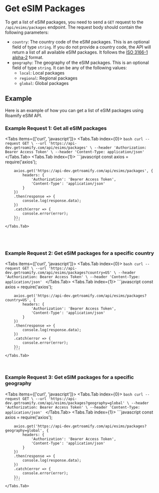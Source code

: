 
<NextSeo description="How to get a list of eSIM packages with Roamify API?" title="Get eSIM Packages"/>

# Get eSIM Packages
To get a list of eSIM packages, you need to send a `GET` request to the `/api/esims/packages` endpoint. The request body should contain the following parameters:

- `country`: The country code of the eSIM packages. This is an optional field of type `string`. If you do not provide a country code, the API will return a list of all available eSIM packages. It follows the [ISO 3166-1 alpha-2](https://en.wikipedia.org/wiki/ISO_3166-1_alpha-2) format.
- `geography`: The geography of the eSIM packages. This is an optional field of type `string`. It can be any of the following values:
  - `local`: Local packages
  - `regional`: Regional packages
  - `global`: Global packages

## Example
Here is an example of how you can get a list of eSIM packages using Roamify eSIM API.

### Example Request 1: Get all eSIM packages
<Tabs items={['curl', 'javascript']}>
    <Tabs.Tab index={0}>
        ```bash
        curl --request GET \
        --url 'https://api-dev.getroamify.com/api/esims/packages' \
        --header 'Authorization: Bearer Access Token' \
        --header 'Content-Type: application/json'
        ```
    </Tabs.Tab>
    <Tabs.Tab index={1}>
        ```javascript
        const axios = require('axios');

        axios.get('https://api-dev.getroamify.com/api/esims/packages', {
            headers: {
                'Authorization': 'Bearer Access Token',
                'Content-Type': 'application/json'
            }
        })
        .then(response => {
            console.log(response.data);
        })
        .catch(error => {
            console.error(error);
        });
        ```
    </Tabs.Tab>
</Tabs>

<br />
<br />

### Example Request 2: Get eSIM packages for a specific country
<Tabs items={['curl', 'javascript']}>
    <Tabs.Tab index={0}>
        ```bash
        curl --request GET \
        --url 'https://api-dev.getroamify.com/api/esims/packages?country=US' \
        --header 'Authorization: Bearer Access Token' \
        --header 'Content-Type: application/json'
        ```
    </Tabs.Tab>
    <Tabs.Tab index={1}>
        ```javascript
        const axios = require('axios');

        axios.get('https://api-dev.getroamify.com/api/esims/packages?country=US', {
            headers: {
                'Authorization': 'Bearer Access Token',
                'Content-Type': 'application/json'
            }
        })
        .then(response => {
            console.log(response.data);
        })
        .catch(error => {
            console.error(error);
        });
        ```
    </Tabs.Tab>
</Tabs>

<br />

### Example Request 3: Get eSIM packages for a specific geography
<Tabs items={['curl', 'javascript']}>
    <Tabs.Tab index={0}>
        ```bash
        curl --request GET \
        --url 'https://api-dev.getroamify.com/api/esims/packages?geography=global' \
        --header 'Authorization: Bearer Access Token' \
        --header 'Content-Type: application/json'
        ```
    </Tabs.Tab>
    <Tabs.Tab index={1}>
        ```javascript
        const axios = require('axios');

        axios.get('https://api-dev.getroamify.com/api/esims/packages?geography=global', {
            headers: {
                'Authorization': 'Bearer Access Token',
                'Content-Type': 'application/json'
            }
        })
        .then(response => {
            console.log(response.data);
        })
        .catch(error => {
            console.error(error);
        });
        ```
    </Tabs.Tab>
</Tabs>
